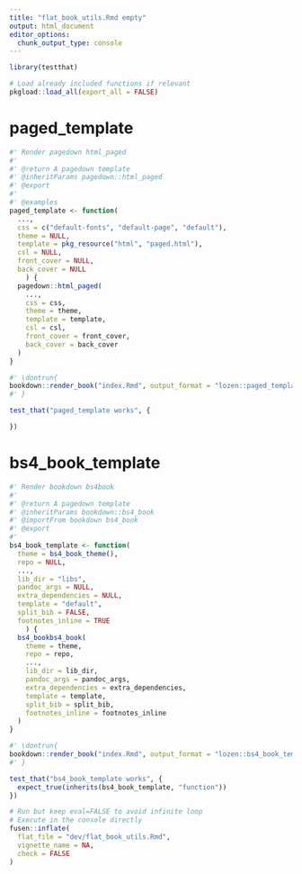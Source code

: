 ```yaml
---
title: "flat_book_utils.Rmd empty"
output: html_document
editor_options: 
  chunk_output_type: console
---
```


```r
library(testthat)
```

<!--
 You need to run the 'description' chunk in the '0-dev_history.Rmd' file before continuing your code there.
-->

```r
# Load already included functions if relevant
pkgload::load_all(export_all = FALSE)
```

# paged_template

```r
#' Render pagedown html_paged
#'
#' @return A pagedown template
#' @inheritParams pagedown::html_paged
#' @export
#'
#' @examples
paged_template <- function(
  ...,
  css = c("default-fonts", "default-page", "default"),
  theme = NULL,
  template = pkg_resource("html", "paged.html"),
  csl = NULL,
  front_cover = NULL,
  back_cover = NULL
    ) {
  pagedown::html_paged(
    ...,
    css = css,
    theme = theme,
    template = template,
    csl = csl,
    front_cover = front_cover,
    back_cover = back_cover
  )
}
```

```r
#' \dontrun{
bookdown::render_book("index.Rmd", output_format = "lozen::paged_template")
#' }
```

```r
test_that("paged_template works", {

})
```

# bs4_book_template
    
```r
#' Render bookdown bs4book
#'
#' @return A pagedown template
#' @inheritParams bookdown::bs4_book
#' @importFrom bookdown bs4_book
#' @export
#'
bs4_book_template <- function(
  theme = bs4_book_theme(),
  repo = NULL,
  ...,
  lib_dir = "libs",
  pandoc_args = NULL,
  extra_dependencies = NULL,
  template = "default",
  split_bib = FALSE,
  footnotes_inline = TRUE
    ) {
  bs4_bookbs4_book(
    theme = theme,
    repo = repo,
    ...,
    lib_dir = lib_dir,
    pandoc_args = pandoc_args,
    extra_dependencies = extra_dependencies,
    template = template,
    split_bib = split_bib,
    footnotes_inline = footnotes_inline
  )
}
```
  
```r
#' \dontrun{
bookdown::render_book("index.Rmd", output_format = "lozen::bs4_book_template")
#' }
```
  
```r
test_that("bs4_book_template works", {
  expect_true(inherits(bs4_book_template, "function"))
})
```
  

```r
# Run but keep eval=FALSE to avoid infinite loop
# Execute in the console directly
fusen::inflate(
  flat_file = "dev/flat_book_utils.Rmd",
  vignette_name = NA,
  check = FALSE
)
```
